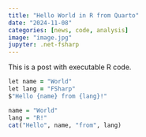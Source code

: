```yaml
---
title: "Hello World in R from Quarto"
date: "2024-11-08"
categories: [news, code, analysis]
image: "image.jpg"
jupyter: .net-fsharp
---
```


This is a post with executable R code.

```{f#}
let name = "World"
let lang = "FSharp"
$"Hello {name} from {lang}!"
```

```r
name = "World"
lang = "R!"
cat("Hello", name, "from", lang)
```
